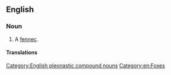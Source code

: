 ==English==

===Noun===
{{en-noun|es}}

# A [[fennec]].

====Translations====
{{trans-see|fox|fennec}}

[[Category:English pleonastic compound nouns]]
[[Category:en:Foxes]]